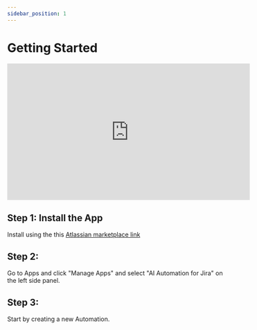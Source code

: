 ```yaml
---
sidebar_position: 1
---
```

# Getting Started

<iframe width="560" height="315" src="https://www.youtube.com/embed/4wL6uA7DDik?si=I0V4eG1zlcqkE54Z" title="YouTube video player" frameborder="0" allow="accelerometer; autoplay; clipboard-write; encrypted-media; gyroscope; picture-in-picture; web-share" referrerpolicy="strict-origin-when-cross-origin" allowfullscreen></iframe>

## Step 1: Install the App

Install using the this [Atlassian marketplace link](https://marketplace.atlassian.com/apps/1237112/ai-automation-for-jira?hosting=cloud&tab=overview)

## Step 2: 
Go to Apps and click "Manage Apps" and select "AI Automation for Jira" on the left side panel.

## Step 3:
Start by creating a new Automation.

